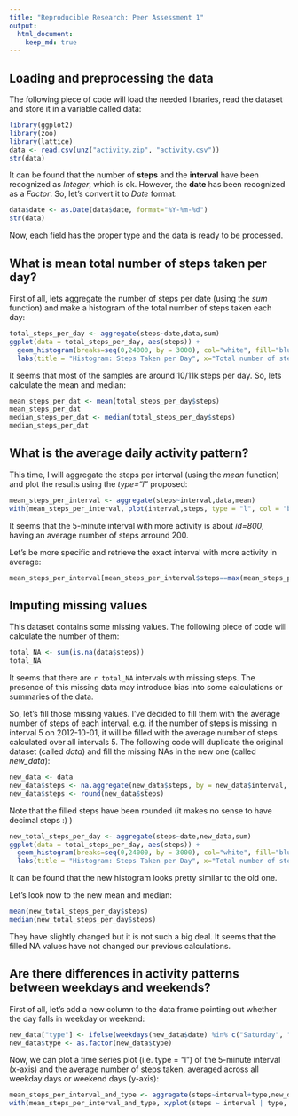 ```yaml
---
title: "Reproducible Research: Peer Assessment 1"
output: 
  html_document:
    keep_md: true
---
```



## Loading and preprocessing the data

The following piece of code will load the needed libraries, read the dataset and store it in a variable called data:

```r
library(ggplot2)
library(zoo)
library(lattice)
data <- read.csv(unz("activity.zip", "activity.csv"))
str(data)
```

It can be found that the number of **steps** and the **interval** have been recognized as *Integer*, which is ok. However, the **date** has been recognized as a *Factor*. So, let's convert it to *Date* format:

```r
data$date <- as.Date(data$date, format="%Y-%m-%d")
str(data)
```

Now, each field has the proper type and the data is ready to be processed.

## What is mean total number of steps taken per day?

First of all, lets aggregate the number of steps per date (using the *sum* function) and make a histogram of the total number of steps taken each day:

```r
total_steps_per_day <- aggregate(steps~date,data,sum)
ggplot(data = total_steps_per_day, aes(steps)) +
  geom_histogram(breaks=seq(0,24000, by = 3000), col="white", fill="blue",) +
  labs(title = "Histogram: Steps Taken per Day", x="Total number of steps per day (#)", y= "Count")
```

It seems that most of the samples are around 10/11k steps per day. 
So, lets calculate the mean and median:

```r
mean_steps_per_dat <- mean(total_steps_per_day$steps)
mean_steps_per_dat
median_steps_per_dat <- median(total_steps_per_day$steps)
median_steps_per_dat
```

## What is the average daily activity pattern?

This time, I will aggregate the steps per interval (using the *mean* function) and plot the results using the *type="l"* proposed:

```r
mean_steps_per_interval <- aggregate(steps~interval,data,mean)
with(mean_steps_per_interval, plot(interval,steps, type = "l", col = "blue", xlab = "5-minute interval (#)", ylab = "Average steps (#)", main = "Average Number of Steps During The Day"))
```

It seems that the 5-minute interval with more activity is about *id=800*, having an average number of steps arround 200.

Let's be more specific and retrieve the exact interval with more activity in average:

```r
mean_steps_per_interval[mean_steps_per_interval$steps==max(mean_steps_per_interval$steps),]
```


## Imputing missing values

This dataset contains some missing values. The following piece of code will calculate the number of them:

```r
total_NA <- sum(is.na(data$steps))
total_NA
```

It seems that there are `r total_NA` intervals with missing steps. The presence of this missing data may introduce bias into some calculations or summaries of the data.

So, let's fill those missing values. I've decided to fill them with the average number of steps of each interval, e.g. if the number of steps is missing in interval 5 on 2012-10-01, it will be filled with the average number of steps calculated over all intervals 5. The following code will duplicate the original dataset (called *data*) and fill the missing NAs in the new one (called *new_data*):

```r
new_data <- data
new_data$steps <- na.aggregate(new_data$steps, by = new_data$interval, fun = mean)
new_data$steps <- round(new_data$steps)
```

Note that the filled steps have been rounded (it makes no sense to have decimal steps :) )

```r
new_total_steps_per_day <- aggregate(steps~date,new_data,sum)
ggplot(data = total_steps_per_day, aes(steps)) +
  geom_histogram(breaks=seq(0,24000, by = 3000), col="white", fill="blue",) +
  labs(title = "Histogram: Steps Taken per Day", x="Total number of steps per day (#)", y= "Count")
```

It can be found that the new histogram looks pretty similar to the old one.

Let's look now to the new mean and median:

```r
mean(new_total_steps_per_day$steps)
median(new_total_steps_per_day$steps)
```

They have slightly changed but it is not such a big deal. It seems that the filled NA values have not changed our previous calculations.

## Are there differences in activity patterns between weekdays and weekends?

First of all, let's add a new column to the data frame pointing out whether the day falls in weekday or weekend:

```r
new_data["type"] <- ifelse(weekdays(new_data$date) %in% c("Saturday", "Sunday"), "weekend", "weekday")
new_data$type <- as.factor(new_data$type)
```

Now, we can plot a time series plot (i.e. type = "l") of the 5-minute interval (x-axis) and the average number of steps taken, averaged across all weekday days or weekend days (y-axis):

```r
mean_steps_per_interval_and_type <- aggregate(steps~interval+type,new_data,mean)
with(mean_steps_per_interval_and_type, xyplot(steps ~ interval | type, type = "l", col = "blue", xlab = "5-minute interval (#)", ylab = "Average steps (#)", main = "Average Number of Steps During The Day", layout = c(1, 2)))
```
